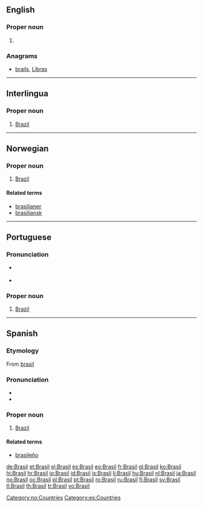 {{also|brasil}}
==English==

===Proper noun===
{{en-proper noun}}

# {{alternative spelling of|Brazil}}

===Anagrams===
* [[brails#English|brails]], [[Libras#English|Libras]]

----

==Interlingua==

===Proper noun===
{{infl|ia|proper noun}}

# [[Brazil]]

----

==Norwegian==

===Proper noun===
{{infl|no|proper noun}}

# [[Brazil]]

====Related terms====
* [[brasilianer]]
* [[brasiliansk]]

[[Category:no:Countries]]

----

==Portuguese==

===Pronunciation===
* {{a|PT}} {{IPA|/bɾɐˈzil/|lang=pt}}
* {{a|BR}} {{IPA|/bɾaˈziw/|lang=pt}}

===Proper noun===
{{infl|pt|proper noun}}

# [[Brazil]]

----

==Spanish==
{{wikipedia|lang=es}}
===Etymology===
From [[brasil]]

===Pronunciation===
* {{audio|Es-Brasil.ogg|audio}}
* {{IPA|/bɾaˈsil/|lang=es}}

===Proper noun===
{{es-proper noun|m}}

# [[Brazil]]

====Related terms====
* [[brasileño]]

[[Category:es:Countries]]

[[de:Brasil]]
[[et:Brasil]]
[[el:Brasil]]
[[es:Brasil]]
[[eo:Brasil]]
[[fr:Brasil]]
[[gl:Brasil]]
[[ko:Brasil]]
[[hi:Brasil]]
[[hr:Brasil]]
[[io:Brasil]]
[[id:Brasil]]
[[is:Brasil]]
[[li:Brasil]]
[[hu:Brasil]]
[[nl:Brasil]]
[[ja:Brasil]]
[[no:Brasil]]
[[oc:Brasil]]
[[pl:Brasil]]
[[pt:Brasil]]
[[ro:Brasil]]
[[ru:Brasil]]
[[fi:Brasil]]
[[sv:Brasil]]
[[tl:Brasil]]
[[th:Brasil]]
[[tr:Brasil]]
[[vo:Brasil]]